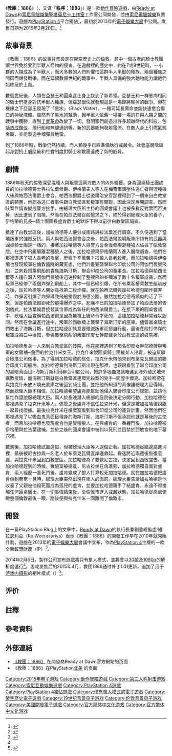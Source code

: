 {{NoteTA
|G1=Games
}}
{{Infobox video game
| title = 教團：1886
| english = The Order: 1886
| image = File:The Order 1886 cover art.jpg
| developer = [[Ready_at_Dawn|Ready at Dawn]]<br>[[索尼電腦娛樂聖塔莫尼卡工作室|索尼電腦娛樂聖塔莫尼卡工作室]]
| publisher = [[索尼電腦娛樂|索尼電腦娛樂]]
| director = Ru Weerasuriya
| producer = 
| designer = 
| programmer = 
| artist = 
| writer = 
| composer =
| engine = Ready at Dawn Engine 4.0
| platforms = [[PlayStation_4|PlayStation 4]]
| released = 2015年2月20日
| genre = [[動作冒險遊戲|動作冒險]]
| modes = [[單人電子遊戲|單人]]
}}

《'''教​​團：1886'''》（{{lang|en|''The Order: 1886''}}，又译「'''秩序：1886'''」）是一款[[動作冒險遊戲|動作冒險遊戲]]，由[[Ready_at_Dawn|Ready at Dawn]]和[[索尼電腦娛樂聖塔莫尼卡工作室|索尼電腦娛樂聖塔莫尼卡工作室]]工作室公同開發，並由[[索尼電腦娛樂|索尼電腦娛樂]]負責發行。遊戲為[[PlayStation_4|PlayStation 4]]平台獨佔<ref name="IGN_Asia_30fps">{{cite news|author=IGN Asia|title=PS4新作《教團：1886》確認锁定1080p+30帧|url=http://ap.ign.com/zh/news/11253/ps4%E6%96%B0%E4%BD%9C-%E6%95%99%E5%9C%98-1886-%E7%A2%BA%E8%AA%8D%E9%94%81%E5%AE%9A1080p-30%E5%B8%A7|accessdate=2014-04-14|date=2014-02-11|work=IGN Asia|archive-date=2014-04-15|archive-url=https://web.archive.org/web/20140415015540/http://ap.ign.com/zh/news/11253/ps4%E6%96%B0%E4%BD%9C-%E6%95%99%E5%9C%98-1886-%E7%A2%BA%E8%AA%8D%E9%94%81%E5%AE%9A1080p-30%E5%B8%A7|dead-url=no}}</ref>，最初於2013年的[[電子娛樂大展|電子娛樂大展]]中公開。发售日期为2015年2月20日。<ref>{{Cite web |url=http://tv.duowan.com/1408/271828603686.html |title=GC2014：《教团1886》确认15年2月20日发售 |access-date=2014-08-14 |archive-url=https://web.archive.org/web/20140814195033/http://tv.duowan.com/1408/271828603686.html |archive-date=2014-08-14 |dead-url=yes }}</ref>

== 故事背景 ==
《教​​團：1886》的故事背景設定在[[架空歷史小說|架空歷史]]上的[[倫敦|倫敦]]，其中一個古老的騎士教團讓世界免於受到半獸人怪物的侵害。在遊戲裡的歷史中，約在7或8世紀時，一小群的人類成為了半獸人，而大多數的人們則懼怕這群半人半獸的種族，兩個種族之間因而爆發戰爭。而在延續數個世紀的戰事中，半獸人具備的強大動物能力讓他們始終居於上風。

數個世紀後，人類在亞瑟王和圓桌武士身上找到了新希望。亞瑟王和一群志向相同的騎士們挺身對抗半獸人種族，但亞瑟很快就發現這是一場即將輸掉的戰爭。但在機緣之下亞瑟王發現了「黑水」（Black Water），一種可延長壽命並能快速愈合傷口的神秘液體。雖然有了黑水的幫助，但半獸人依舊一場接一場的在與人類之間的戰爭中獲勝，直到[[工業革命|工業革命]]改變了一切。發明家們創造出許多超越時代的科技，包括[[热成像仪|热成像仪]]、飛行船和無線通訊等。新的武器能夠發射電流、在敵人身上引燃氣態金屬，並能製造手榴彈與地雷。

到了1886年時，戰爭仍然持續，而人類幾乎已經準備執行戒嚴令。社會底層階級起身對抗上層階級和社會制度對騎士和教團造成了新的威脅。

== 劇情 ==
1886年秋天的倫敦深受混種人與叛軍這兩方敵人的內外騷擾。身為圓桌騎士團成員的加拉哈德爵士與拉法葉候爵、伊格蘭夫人等人在梅費爾鎮壓住逃亡者與混種狼人後與帕西法爾爵士會合。帕西法爾爵士從道爾治安官那裡得到了一個來自白教堂區的頸圈，他認為逃亡者事件跟白教堂區和叛軍有關聯，因此決定展開調查。然而該案件調查變成警方接手，由總理大臣所主持的圓桌會議上也被多數反對票而否決掉，因此遭到了阻撓。然而在帕西法爾百般懇求之下，終於得到總理大臣的養子，伊格蘭的兄長─騎士團團長盧肯爵士的默許下得以前往白教堂區調查。

抵達了白教堂區後，加拉哈德等人便分成兩路與拉法葉進行調查。不久便遇到了當地叛軍的強烈反抗。兩人與帕西法爾會合之後，帕西法爾說明叛軍所持有的武器與圓桌騎士團是一樣的，接著加拉哈德等人與警方會合後發現混種狼人佔據了倫敦醫院。在空中飛艇驅離混種狼人之後，加拉哈德與伊格蘭兩人進入醫院調查，他們在那裡遭遇了狼人長老的攻擊，歷經千辛萬苦才把狼人長老殺死。而加拉哈德與伊格蘭也發現叛軍在倫敦醫院的藏匿處，他們計畫要襲擊聯合印度公司的阿伽門農號飛船，並刺殺搭乘飛船的貴族海斯汀斯，聯合印度公司的董事長。加拉哈德與帕西法爾等人擅自潛入阿伽門農號後迅速控制了整艘飛船並殲滅了數十名叛軍成員，然而叛軍已經帶了兩個炸彈到飛船上，其中一個已經引爆，在所有乘客搭乘救生艇疏散之後，加拉哈德等人開始尋找第二枚炸彈。就在帕西法爾與加拉哈德包圍炸彈客時，炸彈客引爆了炸彈導致飛船墜毀於海德公園，雖然加拉哈德奇蹟似的活了下來，但是帕西法爾卻死於那場爆炸之中。悲痛不已的加拉哈德參加了帕西法爾的告別儀式，拉法葉候爵接替其位置成為新任的帕西法爾爵士。在接下來的圓桌會議中，總理大臣宣稱帕西法爾是因為無視上級命令才死的，這讓加拉哈德非常難以認同。然而在會議進行途中，叛軍於西敏橋上襲擊了海斯汀斯的座車。儘管圓桌騎士們救出了海斯汀斯，但加拉哈德卻執意要殲滅叛軍而擅自行動，最後在毆打倖存的叛軍成員口中得知，參與襲擊飛船的叛軍印度女幹部藏身於白教堂區的妓院裡。

加拉哈德隻身一人來到白教堂區的妓院，他在那裡遇到了那名印度女幹部德薇與叛軍的女領袖─詹西的拉克什米女王。拉克什米說圓桌騎士團被某人出賣，被迫幫聯合印度公司做事。為了得到加拉哈德的信任，拉克什米帶他來到布萊克瓦爾區的聯合印度公司船塢。加拉哈德看到海斯汀斯出現在那裡，也親眼看到了聯合印度公司的黑暗真面目─海斯汀斯利用聯合印度公司，把許多吸血鬼裝箱運到海外殖民地來擴散疫情，而海斯汀斯就是白教堂區連環兇殺案的兇手─開膛手傑克。加拉哈德在與拉克什米放火燒光倉庫之後回到騎士團，並把他所知道的真像讓總理大臣得知。然而總理大臣不相信，加拉哈德希望盧肯能幫助他侵入聯合印度公司總部，並請他幫忙作證說服總理大臣。兩人於夜晚潛入總部的庭院後決定分開行動，加拉哈德在那裡遇見了拉克什米等人，儘管之後盧肯不信任拉克什米，但還是被加拉哈德說服一起尋找證據。最後拉克什米在檔案室看到聯合印度公司的運貨計畫，然而他們在那裡遇見了以吸血鬼真面目現身的海斯汀斯。海斯汀斯不但承認他就是幕後的主使者，而且加拉哈德也發現盧肯也是變種狼人。在與盧肯的一番纏鬥後，加拉哈德被伊格蘭與拉法葉逮捕，並於之後的圓桌會議中被判以死刑並囚禁於西敏宮的地下墓穴裡。

數週後，加拉哈德試圖逃獄，但被總理大臣等人逮個正著。加拉哈德從牆邊跳進河裡，最後被尼古拉與一名老人於布萊克瓦爾區岸邊救起。昏迷將近兩週後恢復意識，與拉克什米回到白教堂區。加拉哈德為了要救尼古拉，決定回到西敏宮去。當加拉哈德趕到的時候，實驗室被搗亂，尼古拉坐在角落旁，加拉哈德獨自面對盧肯，兩人經歷一番死鬥後，盧肯變成了狼人打算殺死加拉哈德。就在加拉哈德把盧肯傷到奄奄一息時，總理大臣突然出現在兩人的面前。總理大臣告訴加拉哈德是他收養了父親被他殺死而成為孤兒的盧肯，並要加拉哈德親手了結盧肯，永遠不得接觸任何圓桌騎士。在一切事情結束後，全倫敦市進入戒嚴狀態，加拉哈德從高處俯瞰整個倫敦最後一眼，隨後便與拉克什米一同離開了倫敦市。

== 開發 ==
在一篇PlayStation Blog上的文章中，[[Ready_at_Dawn|Ready at Dawn]]的執行長兼創意總監盧·維拉瑟利亞（Ru Weerasuriya）表示《教​​團：1886》的開發工作早在2010年就開始計劃。遊戲在2013年的[[電子娛樂大展|電子娛樂大展]]會議中宣布，作為[[PlayStation_4|PlayStation 4]]主機的一款全新[[知识产权|智慧財產]]（IP）<ref>{{cite web|last=Moriarty|first=Colin|title=Gamescom: PS4-Exclusive The Order: 1886 Will Launch in 2014|url=http://www.ign.com/articles/2013/08/21/gamescom-ps4-exclusive-the-order-1886-will-launch-in-2014|publisher=[[IGN|IGN]]|accessdate=2013-08-22|archive-date=2013-09-15|archive-url=https://www.webcitation.org/6Je4AP8qU?url=http://www.ign.com/articles/2013/08/21/gamescom-ps4-exclusive-the-order-1886-will-launch-in-2014|dead-url=no}}</ref>。

2014年2月6日，製作公司宣布遊戲將只有單人模式，並將會以[[幀率|30幀]]及[[1080p|1080p]]的解析度運行<ref name="IGN_Asia_30fps" />。游戏发售后的2015年4月，教团1886通过补丁1.01更新，追加了用于[[游戏内摄影|游戏内摄影]]的相片模式（{{lang-en|Photo Mode}}）<ref>{{cite web|url=https://blog.eu.playstation.com/2015/04/13/order-1886-gets-powerful-photo-mode-new-update/|title=The Order: 1886 gets powerful Photo Mode in new update|author=Dana Jan|date=2015-04-13|website={{en|PlayStation Blog}}|language=en|archivedate=2015-06-06|archiveurl=https://archive.today/20150606022341/http://blog.eu.playstation.com/2015/04/13/order-1886-gets-powerful-photo-mode-new-update/|access-date=2019-03-06|dead-url=no}}</ref>。

== 评价 ==
{{Video game reviews
| GR = 64.40%<ref name="GR">{{cite web |url=http://www.gamerankings.com/ps4/718917-the-order-1886/index.html |title=The Order: 1886 for PlayStation 4 |publisher=[[GameRankings|GameRankings]] |accessdate=February 20, 2015 |archive-date=2015-03-09 |archive-url=https://web.archive.org/web/20150309042004/http://www.gamerankings.com/ps4/718917-the-order-1886/index.html |dead-url=no }}</ref>
| MC = 65/100<ref name="MC">{{cite web |url=http://www.metacritic.com/game/playstation-4/the-order-1886 |title=The Order: 1886 for PlayStation 4 Reviews |publisher=[[Metacritic|Metacritic]] |accessdate=February 25, 2015 |archive-date=2015-03-09 |archive-url=https://web.archive.org/web/20150309213158/http://www.metacritic.com/game/playstation-4/the-order-1886 |dead-url=no }}</ref>
| Destruct = 6/10<ref name="Destruct">{{cite web|url=http://www.destructoid.com/review-the-order-1886-287624.phtml|title=Review: The Order: 1886 - Not Enough Chaos|work=[[Destructoid|Destructoid]]|author=Chris Carter|date=2015-02-19|accessdate=2015-02-20|archive-date=2015-02-19|archive-url=https://web.archive.org/web/20150219212719/http://www.destructoid.com/review-the-order-1886-287624.phtml|dead-url=no}}</ref>
| EGM = 4.5/10<ref>{{cite web|url=http://www.egmnow.com/articles/reviews/the-order-1886-review/|title=The Order: 1886 review|author=Andrew Fitch|work=[[Electronic_Gaming_Monthly|Electronic Gaming Monthly]]|date=2015-02-19|accessdate=2015-02-20|archive-date=2015-02-19|archive-url=https://web.archive.org/web/20150219212439/http://www.egmnow.com/articles/reviews/the-order-1886-review/|dead-url=no}}</ref>
| GI = 7.75/10<ref name="GI">{{cite web|url=http://www.gameinformer.com/games/the_order_1886/b/playstation4/archive/2015/02/19/game-informer-review-the-order-1886.aspx|title=The Order: 1886 review: Uncompromising Cinematic Vision|author=Matt Miller|work=[[Game_Informer|Game Informer]]|date=2015-02-19|accessdate=2015-02-20|archive-date=2015-02-20|archive-url=https://web.archive.org/web/20150220055701/http://www.gameinformer.com/games/the_order_1886/b/playstation4/archive/2015/02/19/game-informer-review-the-order-1886.aspx|dead-url=no}}</ref>
| GRadar = {{Rating|2.5|5}}<ref name="GRadar">{{cite web|url=http://www.gamesradar.com/The-Order-1886-review/|title=The Order: 1886 review|author=David Houghton|work=[[GamesRadar|GamesRadar]]|date=2015-02-19|accessdate=2015-02-20|archive-date=2015-02-13|archive-url=https://web.archive.org/web/20150213084227/http://www.gamesradar.com/The-Order-1886-review/|dead-url=no}}</ref>
| GameRev = {{Rating|2|5}}<ref name="GameRev">{{cite web|url=http://www.gamerevolution.com/review/the-order-1886|title=The Order: 1886 Review|author=Peter Paras|work=[[Game_Revolution|Game Revolution]]|date=2015-02-19|accessdate=2015-02-20|archive-date=2015-02-20|archive-url=https://web.archive.org/web/20150220104054/http://www.gamerevolution.com/review/the-order-1886|dead-url=no}}</ref>
| GSpot = 5/10<ref name="GSpot">{{cite web|url=http://www.gamespot.com/reviews/the-order-1886-review/1900-6416033/|title=The Order: 1886 review: From hell|author=Kevin VanOrd|work=[[GameSpot|GameSpot]]|date=2015-02-19|accessdate=2015-02-20|archive-date=2015-02-20|archive-url=https://web.archive.org/web/20150220013951/http://www.gamespot.com/reviews/the-order-1886-review/1900-6416033/|dead-url=no}}</ref>
| GT = 8.2/10<ref name="GT">{{cite web|url=http://www.gametrailers.com/reviews/rzuqyr/the-order--1886-review|title=The Order: 1886 - Review|work=[[GameTrailers|GameTrailers]]|author=Daniel Bloodworth|date=2015-02-19|accessdate=2015-02-20|archive-date=2015-02-21|archive-url=https://web.archive.org/web/20150221105415/http://www.gametrailers.com/reviews/rzuqyr/the-order--1886-review|dead-url=no}}</ref>
| GB = {{Rating|2|5}}<ref>{{cite web|url=http://www.giantbomb.com/reviews/the-order-1886-review/1900-698/|title=The Order: 1886 Review|work=[[Giant_Bomb|Giant Bomb]]|author=Jeff Gerstmann|date=2015-02-19|accessdate=2015-02-20|archive-date=2015-02-21|archive-url=https://web.archive.org/web/20150221101849/http://www.giantbomb.com/reviews/the-order-1886-review/1900-698/|dead-url=no}}</ref>
| IGN = 6.5/10<ref name="IGN">{{cite web|url=http://www.ign.com/articles/2015/02/19/the-order-1886-review|title=The Order: 1886 review: The Struggle Within|author=Brandin Tyrrel|work=[[IGN|IGN]]|date=2015-02-19|accessdate=2015-02-20|archive-date=2015-02-19|archive-url=https://web.archive.org/web/20150219201249/http://www.ign.com/articles/2015/02/19/the-order-1886-review|dead-url=no}}</ref>
| Play = 81%<ref name="Play">{{cite web|url=http://www.play-mag.co.uk/reviews/ps4-reviews/the-order-1886-review/|title=The Order: 1886 review|work=[[Play_(UK_magazine)|Play Magazine]]|date=2015-02-19|accessdate=2015-02-20|archive-date=2015-02-20|archive-url=https://web.archive.org/web/20150220090335/http://www.play-mag.co.uk/reviews/ps4-reviews/the-order-1886-review/|dead-url=no}}</ref>
| Poly = 5.5/10<ref>{{cite web|url=http://www.polygon.com/2015/2/19/8063559/the-order-1886-review-PS4-playstation-4-exclusive|title=The Order: 1886 review: London Calling|author=Justin McElroy|work=[[Polygon_(website)|Polygon]]|date=2015-02-19|accessdate=2015-02-20|archive-date=2015-02-19|archive-url=https://web.archive.org/web/20150219235632/http://www.polygon.com/2015/2/19/8063559/the-order-1886-review-PS4-playstation-4-exclusive|dead-url=no}}</ref>
| UCG = 22/30<ref>{{cite journal|journal=游戏机实用技术|title=黄金眼|year=2015|issue=366|page=18}}</ref>
| VG = 6/10<ref>{{cite web|url=http://www.videogamer.com/reviews/the_order_1886_review.html|title=The Order: 1886 review|author=Steven Burns|work=[[VideoGamer.com|VideoGamer.com]]|date=2015-02-19|accessdate=2015-02-20|archive-date=2015-02-22|archive-url=https://web.archive.org/web/20150222114808/http://www.videogamer.com/reviews/the_order_1886_review.html|dead-url=no}}</ref>
| rev1 = [[Hardcore_Gamer|Hardcore Gamer]]
| rev1Score = 2.5/5<ref>{{cite web|url=http://www.hardcoregamer.com/2015/02/19/review-the-order-1886/135468/|title=Review: The Order: 1886|author=Steve Hannley|work=[[Hardcore_Gamer|Hardcore Gamer]]|date=2015-02-19|accessdate=2015-02-20|archive-date=2015-02-20|archive-url=https://web.archive.org/web/20150220062015/http://www.hardcoregamer.com/2015/02/19/review-the-order-1886/135468/|dead-url=no}}</ref>
| rev2 = [[Metro_(magazine)|Metro]]''
| rev2Score = 4/10<ref name="Metro">{{cite web|url=http://metro.co.uk/2015/02/19/the-order-1886-review-victorian-folly-5069748/|title=The Order: 1886 review - Victorian Folly|author=David Jenkins|work=[[Metro_(magazine)|Metro]]|date=2015-02-19|accessdate=2015-02-20|archive-date=2015-02-20|archive-url=https://web.archive.org/web/20150220235832/http://metro.co.uk/2015/02/19/the-order-1886-review-victorian-folly-5069748/|dead-url=no}}</ref>
| rev3 = [[The_Escapist_(magazine)|The Escapist]]''
| rev3Score = {{Rating|3|5}}<ref>{{cite web|url=http://www.escapistmagazine.com/articles/view/video-games/editorials/reviews/12994-The-Order-1886-Review-PS4-Console-Exclusive|title=The Order: 1886 Review - All Out Of Steam|author=Justin Clouse|work=[[The_Escapist_(magazine)|The Escapist]]|date=2015-02-19|accessdate=2015-02-20|archive-date=2015-03-09|archive-url=https://web.archive.org/web/20150309230223/http://www.escapistmagazine.com/articles/view/video-games/editorials/reviews/12994-The-Order-1886-Review-PS4-Console-Exclusive|dead-url=no}}</ref>
}}

{{citation needed|《教团：1886》在发售后获得了毁誉参半的评价。在大部分的评论中，游戏的画面和游戏的开发技术等方面受到了肯定；但在叙事、可玩性、时长和重复性上受到了诟病。}}

== 註釋 ==
{{reflist|group=註}}

== 參考資料 ==
{{reflist|30em}}

== 外部連結 ==
* [http://readyatdawn.com/game-list/the-order/ 《教團：1886》] {{Wayback|url=http://readyatdawn.com/game-list/the-order/ |date=20141219112938 }}在開發商Ready at Dawn官方網站的页面
* 《教團：1886》在PlayStation[http://www.playstation.com/en-us/games/the-order-1886-ps4/ 北美] {{Wayback|url=http://www.playstation.com/en-us/games/the-order-1886-ps4/ |date=20141214155744 }}的页面

{{DEFAULTSORT:Order, 1886, The}}
[[Category:2015年电子游戏|Category:2015年电子游戏]]
[[Category:動作冒險遊戲|Category:動作冒險遊戲]]
[[Category:第三人称射击游戏|Category:第三人称射击游戏]]
[[Category:索尼互動娛樂遊戲|Category:索尼互動娛樂遊戲]]
[[Category:PlayStation_4遊戲|Category:PlayStation 4遊戲]]
[[Category:PlayStation_4獨佔遊戲|Category:PlayStation 4獨佔遊戲]]
[[Category:僅有單人模式的電子遊戲|Category:僅有單人模式的電子遊戲]]
[[Category:架空歷史電子遊戲|Category:架空歷史電子遊戲]]
[[Category:19世纪背景电子游戏|Category:19世纪背景电子游戏]]
[[Category:伦敦背景电子游戏|Category:伦敦背景电子游戏]]
[[Category:美國開發電子遊戲|Category:美國開發電子遊戲]]
[[Category:官方简体中文化游戏|Category:官方简体中文化游戏]]
[[Category:官方繁体中文化游戏|Category:官方繁体中文化游戏]]